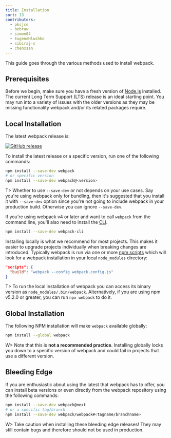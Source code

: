 ```yaml
---
title: Installation
sort: 13
contributors:
  - pksjce
  - bebraw
  - simon04
  - EugeneHlushko
  - sibiraj-s
  - chenxsan
---
```


This guide goes through the various methods used to install webpack.

## Prerequisites

Before we begin, make sure you have a fresh version of [Node.js](https://nodejs.org/en/) installed. The current Long Term Support (LTS) release is an ideal starting point. You may run into a variety of issues with the older versions as they may be missing functionality webpack and/or its related packages require.

## Local Installation

The latest webpack release is:

[![GitHub release](https://img.shields.io/npm/v/webpack.svg?label=webpack&style=flat-square&maxAge=3600)](https://github.com/webpack/webpack/releases)

To install the latest release or a specific version, run one of the following commands:

```bash
npm install --save-dev webpack
# or specific version
npm install --save-dev webpack@<version>
```

T> Whether to use `--save-dev` or not depends on your use cases. Say you're using webpack only for bundling, then it's suggested that you install it with `--save-dev` option since you're not going to include webpack in your production build. Otherwise you can ignore `--save-dev`.

If you're using webpack v4 or later and want to call `webpack` from the command line, you'll also need to install the [CLI](/api/cli/).

```bash
npm install --save-dev webpack-cli
```

Installing locally is what we recommend for most projects. This makes it easier to upgrade projects individually when breaking changes are introduced. Typically webpack is run via one or more [npm scripts](https://docs.npmjs.com/misc/scripts) which will look for a webpack installation in your local `node_modules` directory:

```json
"scripts": {
  "build": "webpack --config webpack.config.js"
}
```

T> To run the local installation of webpack you can access its binary version as `node_modules/.bin/webpack`. Alternatively, if you are using npm v5.2.0 or greater, you can run `npx webpack` to do it.

## Global Installation

The following NPM installation will make `webpack` available globally:

```bash
npm install --global webpack
```

W> Note that this is **not a recommended practice**. Installing globally locks you down to a specific version of webpack and could fail in projects that use a different version.

## Bleeding Edge

If you are enthusiastic about using the latest that webpack has to offer, you can install beta versions or even directly from the webpack repository using the following commands:

```bash
npm install --save-dev webpack@next
# or a specific tag/branch
npm install --save-dev webpack/webpack#<tagname/branchname>
```

W> Take caution when installing these bleeding edge releases! They may still contain bugs and therefore should not be used in production.
